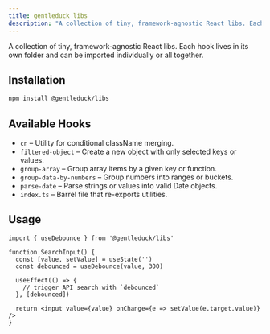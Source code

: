 ```yaml
---
title: gentleduck libs
description: "A collection of tiny, framework-agnostic React libs. Each hook lives in its own folder and can be imported individually or all together."
---
```


<Callout>

A collection of tiny, framework-agnostic React libs. Each hook lives in its own folder and can be imported individually or all together.

</Callout>

## Installation

```bash
npm install @gentleduck/libs
````

## Available Hooks

* `cn` – Utility for conditional className merging.
* `filtered-object` – Create a new object with only selected keys or values.
* `group-array` – Group array items by a given key or function.
* `group-data-by-numbers` – Group numbers into ranges or buckets.
* `parse-date` – Parse strings or values into valid Date objects.
* `index.ts` – Barrel file that re-exports utilities.

## Usage

```tsx
import { useDebounce } from '@gentleduck/libs'

function SearchInput() {
  const [value, setValue] = useState('')
  const debounced = useDebounce(value, 300)

  useEffect(() => {
    // trigger API search with `debounced`
  }, [debounced])

  return <input value={value} onChange={e => setValue(e.target.value)} />
}
```
